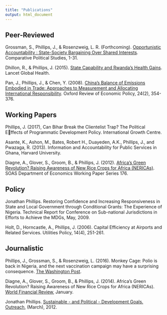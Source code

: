 ```yaml
--- 
title: "Publications"
output: html_document
---
```


## Peer-Reviewed

Grossman, S., Phillips, J., & Rosenzweig, L. R. (Forthcoming). [Opportunistic Accountability : State-Society Bargaining Over Shared Interests](http://journals.sagepub.com/doi/metrics/10.1177/0010414017720706). Comparative Political Studies, 1-31.

Dhillon, R., & Phillips, J. (2015). [State Capability and Rwanda's Health Gains](https://doi.org/10.1016/S2214-109X(15)00008-X). Lancet Global Health. 

Pan, J., Phillips, J., & Chen, Y. (2008). [China's Balance of Emissions Embodied in Trade: Approaches to Measurement and Allocating International Responsibility](https://doi.org/10.1093/oxrep/grn016). Oxford Review of Economic Policy, 24(2), 354-376. 

## Working Papers

Phillips, J. (2017), Can Bihar Break the Clientelist Trap? The Political Effects of Programmatic Development Policy. International Growth Centre.

Asante, K., Ashon, M., Bates, Robert H., Duayeden, A.K.,
Phillips, J., and Pwazaga, R. (2013). Information and Accountability for Public Services in Ghana, Harvard University.

Diagne, A., Glover, S., Groom, B., & Phillips, J. (2012). [Africa's Green Revolution? Raising Awareness of New Rice Crops for Africa (NERICAs)](https://www.soas.ac.uk/economics/research/workingpapers/file76516.pdf). SOAS Department of Economics Working Paper Series 176.

## Policy
Jonathan Phillips. Restoring Confidence and Increasing Responsiveness in State and Local
Government through Conditional Grants: The Experience of Nigeria.  Technical Report for Conference on Sub-national Jurisdictions in Efforts to Achieve the MDGs, May, 2009.

Holt, D., Horncastle, A., Phillips, J. (2006). Capital Efficiency at Airports and Related Services. Utilities Policy, 14(4), 251-261.

## Journalistic
Phillips, J., Grossman, S., & Rosenzweig, L. (2016). Monkey Cage: Polio is back in Nigeria, and the next vaccination campaign may have a surprising consequence. [The Washington Post](https://www.washingtonpost.com/news/monkey-cage/wp/2016/08/23/polio-is-back-in-nigeria-heres-why-local-communities-will-bargain-hard-on-the-next-vaccination-surge/?utm{\_}term=.4ebe68d195f6).

Diagne, A., Glover, S., Groom, B., & Phillips, J. (2014). Africa's Green Revolution? Raising Awareness of New Rice Crops for Africa (NERICAs). [World Financial Review](http://www.worldfinancialreview.com/?p=653), January. 

Jonathan Phillips. [Sustainable - and Political - Development Goals. Outreach](outreach.stakeholderforum.org/fileadmin/files/OUTREACHINF1DAY4.pdf), (March), 2012.
